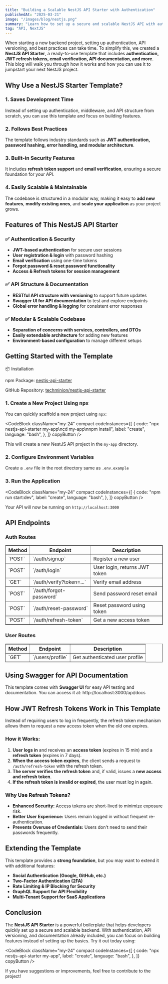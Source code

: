 ```yaml
---
title: "Building a Scalable NestJS API Starter with Authentication"
publishedAt: "2025-03-21"
image: "/images/blog/nestjs.png"
summary: "Learn how to set up a secure and scalable NestJS API with authentication, JWT refresh tokens, email verification, and API documentation using this starter template."
tag: "API, NextJS"
---
```


When starting a new backend project, setting up authentication, API versioning, and best practices can take time. To simplify this, we created a **NestJS API Starter**, a ready-to-use template that includes **authentication, JWT refresh tokens, email verification, API documentation, and more**. This blog will walk you through how it works and how you can use it to jumpstart your next NestJS project.

## Why Use a NestJS Starter Template?

### 1. Saves Development Time

Instead of setting up authentication, middleware, and API structure from scratch, you can use this template and focus on building features.

### 2. Follows Best Practices

The template follows industry standards such as **JWT authentication, password hashing, error handling, and modular architecture**.

### 3. Built-in Security Features

It includes **refresh token support** and **email verification**, ensuring a secure foundation for your API.

### 4. Easily Scalable & Maintainable

The codebase is structured in a modular way, making it easy to **add new features**, **modify existing ones**, and **scale your application** as your project grows.

## Features of This NestJS API Starter

### ✅ Authentication & Security

- **JWT-based authentication** for secure user sessions
- **User registration & login** with password hashing
- **Email verification** using one-time tokens
- **Forgot password & reset password functionality**
- **Access & Refresh tokens for session management**

### ✅ API Structure & Documentation

- **RESTful API structure with versioning** to support future updates
- **Swagger UI for API documentation** to test and explore endpoints
- **Global error handling & logging** for consistent error responses

### ✅ Modular & Scalable Codebase

- **Separation of concerns with services, controllers, and DTOs**
- **Easily extendable architecture** for adding new features
- **Environment-based configuration** to manage different setups

## Getting Started with the Template

📦 Installation

npm Package: [nestjs-api-starter](https://www.npmjs.com/package/nestjs-api-starter)

GitHub Repository: [techminion/nestjs-api-starter](https://github.com/techminion/nestjs-api-starter.git)

### **1. Create a New Project Using npx**

You can quickly scaffold a new project using `npx`:

<CodeBlock
  className="my-24"
  compact
  codeInstances={[
    {
      code: "npx nestjs-api-starter my-app\ncd my-app\nnpm install",
      label: "create",
      language: "bash",
    },
  ]}
  copyButton
/>

This will create a new NestJS API project in the `my-app` directory.

### **2. Configure Environment Variables**

Create a `.env` file in the root directory same as `.env.example`

### **3. Run the Application**

<CodeBlock
  className="my-24"
  compact
  codeInstances={[
    {
      code: "npm run start:dev",
      label: "create",
      language: "bash",
    },
  ]}
  copyButton
/>

Your API will now be running on `http://localhost:3000`

## API Endpoints

### **Auth Routes**

<table border="1">
  <tr>
    <th>Method</th>
    <th>Endpoint</th>
    <th>Description</th>
  </tr>
  <tr>
    <td>`POST`</td>
    <td>`/auth/signup`</td>
    <td>Register a new user</td>
  </tr>
  <tr>
    <td>`POST`</td>
    <td>`/auth/login`</td>
    <td>User login, returns JWT token</td>
  </tr>
  <tr>
    <td>`GET`</td>
    <td>`/auth/verify?token=...`</td>
    <td>Verify email address</td>
  </tr>
  <tr>
    <td>`POST`</td>
    <td>`/auth/forgot-password`</td>
    <td>Send password reset email</td>
  </tr>
  <tr>
    <td>`POST`</td>
    <td>`/auth/reset-password`</td>
    <td>Reset password using token</td>
  </tr>
  <tr>
    <td>`POST`</td>
    <td>`/auth/refresh-token`</td>
    <td>Get a new access token</td>
  </tr>
</table>

### **User Routes**

<table border="1">
  <tr>
    <th>Method</th>
    <th>Endpoint</th>
    <th>Description</th>
  </tr>
  <tr>
    <td>`GET`</td>
    <td>`/users/profile`</td>
    <td>Get authenticated user profile</td>
  </tr>
</table>

## Using Swagger for API Documentation

This template comes with **Swagger UI** for easy API testing and documentation. You can access it at: http://localhost:3000/api/docs

## How JWT Refresh Tokens Work in This Template

Instead of requiring users to log in frequently, the refresh token mechanism allows them to request a new access token when the old one expires.

### **How it Works:**

1. **User logs in** and receives an **access token** (expires in 15 min) and a **refresh token** (expires in 7 days).
2. **When the access token expires**, the client sends a request to `/auth/refresh-token` with the refresh token.
3. **The server verifies the refresh token** and, if valid, issues a **new access and refresh token**.
4. **If the refresh token is invalid or expired**, the user must log in again.

### **Why Use Refresh Tokens?**

- **Enhanced Security:** Access tokens are short-lived to minimize exposure risk.
- **Better User Experience:** Users remain logged in without frequent re-authentication.
- **Prevents Overuse of Credentials:** Users don't need to send their passwords frequently.

## Extending the Template

This template provides a **strong foundation**, but you may want to extend it with additional features:

- **Social Authentication (Google, GitHub, etc.)**
- **Two-Factor Authentication (2FA)**
- **Rate Limiting & IP Blocking for Security**
- **GraphQL Support for API Flexibility**
- **Multi-Tenant Support for SaaS Applications**

## Conclusion

The **NestJS API Starter** is a powerful boilerplate that helps developers quickly set up a secure and scalable backend. With authentication, API versioning, and documentation already included, you can focus on building features instead of setting up the basics. Try it out today using:

<CodeBlock
  className="my-24"
  compact
  codeInstances={[
    {
      code: "npx nestjs-api-starter my-app",
      label: "create",
      language: "bash",
    },
  ]}
  copyButton
/>

If you have suggestions or improvements, feel free to contribute to the project!
